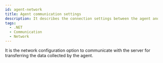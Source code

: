 ```yaml
---
id: agent-network
title: Agent communication settings
description: It describes the connection settings between the agent and the server.
tags:
  - .NET
  - Communication
  - Network
---
```


It is the network configuration option to communicate with the server for transferring the data collected by the agent.


<Donetnetwork />
